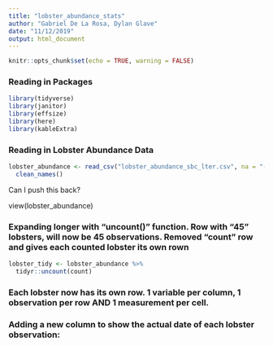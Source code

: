 ```yaml
---
title: "lobster_abundance_stats"
author: "Gabriel De La Rosa, Dylan Glave"
date: "11/12/2019"
output: html_document
---
```


```r
knitr::opts_chunk$set(echo = TRUE, warning = FALSE)
```

### Reading in Packages

```r
library(tidyverse)
library(janitor)
library(effsize)
library(here)
library(kableExtra)
```

### Reading in Lobster Abundance Data

```r
lobster_abundance <- read_csv("lobster_abundance_sbc_lter.csv", na = "-99999") %>% 
  clean_names() 
```


Can I push this back?

view(lobster_abundance)

### Expanding longer with "uncount()" function. Row with "45" lobsters, will now be 45 observations. Removed "count" row and gives each counted lobster its own rown

```r
lobster_tidy <- lobster_abundance %>% 
  tidyr::uncount(count)
```


### Each lobster now has its own row. 1 variable per column, 1 observation per row AND 1 measurement per cell. 

### Adding a new column to show the actual date of each lobster observation: 



